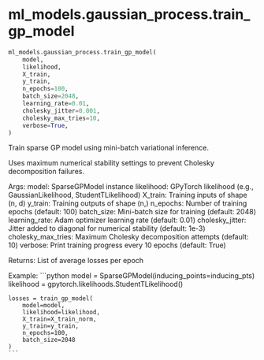 # ml_models.gaussian_process.train_gp_model { #cloud_sim.ml_models.gaussian_process.train_gp_model }

```python
ml_models.gaussian_process.train_gp_model(
    model,
    likelihood,
    X_train,
    y_train,
    n_epochs=100,
    batch_size=2048,
    learning_rate=0.01,
    cholesky_jitter=0.001,
    cholesky_max_tries=10,
    verbose=True,
)
```

Train sparse GP model using mini-batch variational inference.

Uses maximum numerical stability settings to prevent Cholesky decomposition failures.

Args:
    model: SparseGPModel instance
    likelihood: GPyTorch likelihood (e.g., GaussianLikelihood, StudentTLikelihood)
    X_train: Training inputs of shape (n, d)
    y_train: Training outputs of shape (n,)
    n_epochs: Number of training epochs (default: 100)
    batch_size: Mini-batch size for training (default: 2048)
    learning_rate: Adam optimizer learning rate (default: 0.01)
    cholesky_jitter: Jitter added to diagonal for numerical stability (default: 1e-3)
    cholesky_max_tries: Maximum Cholesky decomposition attempts (default: 10)
    verbose: Print training progress every 10 epochs (default: True)

Returns:
    List of average losses per epoch

Example:
    ```python
    model = SparseGPModel(inducing_points=inducing_pts)
    likelihood = gpytorch.likelihoods.StudentTLikelihood()

    losses = train_gp_model(
        model=model,
        likelihood=likelihood,
        X_train=X_train_norm,
        y_train=y_train,
        n_epochs=100,
        batch_size=2048
    )
    ```